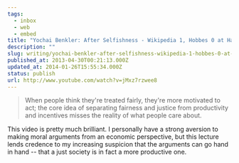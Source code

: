 ```yaml
---
tags:
  - inbox
  - web
  - embed
title: "Yochai Benkler: After Selfishness - Wikipedia 1, Hobbes 0 at Half Time"
description: ""
slug: writing/yochai-benkler-after-selfishness-wikipedia-1-hobbes-0-at-half-time
published_at: 2013-04-30T00:21:13.000Z
updated_at: 2014-01-26T15:55:34.000Z
status: publish
url: http://www.youtube.com/watch?v=jMxz7rzwee8
---
```

> When people think they're treated fairly, they're more motivated to act; the core idea of separating fairness and justice from productivity and incentives misses the reality of what people care about.

This video is pretty much brilliant. I personally have a strong aversion to making moral arguments from an economic perspective, but this lecture lends credence to my increasing suspicion that the arguments can go hand in hand -- that a just society is in fact a more productive one.
